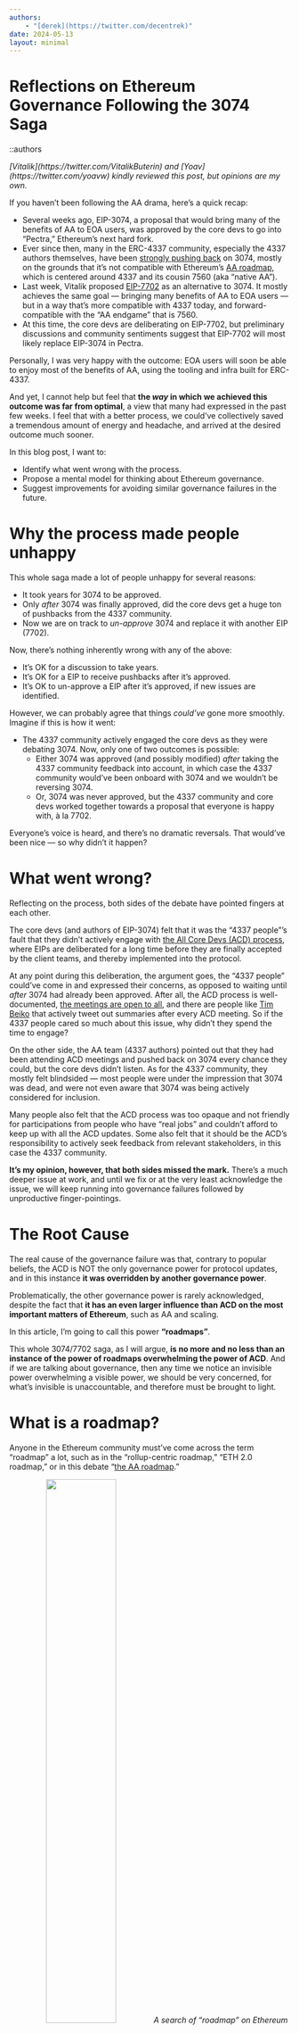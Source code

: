 ```yaml
---
authors:
    - "[derek](https://twitter.com/decentrek)"
date: 2024-05-13
layout: minimal
---
```


# Reflections on Ethereum Governance Following the 3074 Saga

::authors

<i>
[Vitalik](https://twitter.com/VitalikButerin) and [Yoav](https://twitter.com/yoavw) kindly reviewed this post, but opinions are my own.
</i>

<br/>

If you haven’t been following the AA drama, here’s a quick recap:

- Several weeks ago, EIP-3074, a proposal that would bring many of the benefits of AA to EOA users, was approved by the core devs to go into “Pectra,” Ethereum’s next hard fork.
- Ever since then, many in the ERC-4337 community, especially the 4337 authors themselves, have been [strongly pushing back](https://docs.zerodev.app/blog/4337-and-3074-disagreements) on 3074, mostly on the grounds that it’s not compatible with Ethereum’s [AA roadmap](https://notes.ethereum.org/@yoav/AA-roadmap-May-2024), which is centered around 4337 and its cousin 7560 (aka “native AA”).
- Last week, Vitalik proposed [EIP-7702](https://github.com/ethereum/EIPs/blob/master/EIPS/eip-7702.md) as an alternative to 3074.  It mostly achieves the same goal — bringing many benefits of AA to EOA users — but in a way that’s more compatible with 4337 today, and forward-compatible with the “AA endgame” that is 7560.
- At this time, the core devs are deliberating on EIP-7702, but preliminary discussions and community sentiments suggest that EIP-7702 will most likely replace EIP-3074 in Pectra.

Personally, I was very happy with the outcome: EOA users will soon be able to enjoy most of the benefits of AA, using the tooling and infra built for ERC-4337.

And yet, I cannot help but feel that **the *way* in which we achieved this outcome was far from optimal**, a view that many had expressed in the past few weeks.  I feel that with a better process, we could’ve collectively saved a tremendous amount of energy and headache, and arrived at the desired outcome much sooner.

In this blog post, I want to:

- Identify what went wrong with the process.
- Propose a mental model for thinking about Ethereum governance.
- Suggest improvements for avoiding similar governance failures in the future.

# Why the process made people unhappy

This whole saga made a lot of people unhappy for several reasons:

- It took years for 3074 to be approved.
- Only *after* 3074 was finally approved, did the core devs get a huge ton of pushbacks from the 4337 community.
- Now we are on track to *un-approve* 3074 and replace it with another EIP (7702).

Now, there’s nothing inherently wrong with any of the above:

- It’s OK for a discussion to take years.
- It’s OK for a EIP to receive pushbacks after it’s approved.
- It’s OK to un-approve a EIP after it’s approved, if new issues are identified.

However, we can probably agree that things *could’ve* gone more smoothly.  Imagine if this is how it went:

- The 4337 community actively engaged the core devs as they were debating 3074.  Now, only one of two outcomes is possible:
    - Either 3074 was approved (and possibly modified) *after* taking the 4337 community feedback into account, in which case the 4337 community would’ve been onboard with 3074 and we wouldn’t be reversing 3074.
    - Or, 3074 was never approved, but the 4337 community and core devs worked together towards a proposal that everyone is happy with, à la 7702.

Everyone’s voice is heard, and there’s no dramatic reversals.  That would’ve been nice — so why didn’t it happen?

# What went wrong?

Reflecting on the process, both sides of the debate have pointed fingers at each other.

The core devs (and authors of EIP-3074) felt that it was the “4337 people”’s fault that they didn’t actively engage with [the All Core Devs (ACD) process](https://github.com/ethereum/pm), where EIPs are deliberated for a long time before they are finally accepted by the client teams, and thereby implemented into the protocol.

At any point during this deliberation, the argument goes, the “4337 people” could’ve come in and expressed their concerns, as opposed to waiting until *after* 3074 had already been approved.  After all, the ACD process is well-documented, [the meetings are open to all](https://github.com/ethereum/pm/issues), and there are people like [Tim Beiko](https://twitter.com/TimBeiko) that actively tweet out summaries after every ACD meeting.  So if the 4337 people cared so much about this issue, why didn’t they spend the time to engage?

On the other side, the AA team (4337 authors) pointed out that they had been attending ACD meetings and pushed back on 3074 every chance they could, but the core devs didn’t listen.  As for the 4337 community, they mostly felt blindsided — most people were under the impression that 3074 was dead, and were not even aware that 3074 was being actively considered for inclusion.

Many people also felt that the ACD process was too opaque and not friendly for participations from people who have “real jobs” and couldn’t afford to keep up with all the ACD updates.  Some also felt that it should be the ACD’s responsibility to actively seek feedback from relevant stakeholders, in this case the 4337 community.

**It’s my opinion, however, that both sides missed the mark.**  There’s a much deeper issue at work, and until we fix or at the very least acknowledge the issue, we will keep running into governance failures followed by unproductive finger-pointings.

# The Root Cause

The real cause of the governance failure was that, contrary to popular beliefs, the ACD is NOT the only governance power for protocol updates, and in this instance **it was overridden by another governance power**.

Problematically, the other governance power is rarely acknowledged, despite the fact that **it has an even larger influence than ACD on the most important matters of Ethereum**, such as AA and scaling.

In this article, I’m going to call this power **“roadmaps”**.

This whole 3074/7702 saga, as I will argue, **is no more and no less than an instance of the power of roadmaps overwhelming the power of ACD**.  And if we are talking about governance, then any time we notice an invisible power overwhelming a visible power, we should be very concerned, for what’s invisible is unaccountable, and therefore must be brought to light.

# What is a roadmap?

Anyone in the Ethereum community must’ve come across the term “roadmap” a lot, such as in the “rollup-centric roadmap,” “ETH 2.0 roadmap,” or in this debate “[the AA roadmap](https://notes.ethereum.org/@yoav/AA-roadmap-May-2024).”

<p align="center">
  <img src="/img/blog_roadmaps.png" width="50%" />
  <em>A search of “roadmap” on Ethereum Magicians</em>
</p>


To illustrate my point, let’s imagine an ACD meeting where the core devs are discussing how to scale Ethereum:

- Core Dev Bob: I support EIP 1234 which proposes that we [speed up block time 10X, increase block size 10X & drop fee 100X](https://twitter.com/elonmusk/status/1393738154889338884).
- Other core devs: …are u out of ur ******* mind?

Let’s think for a second here.  Why did the core devs just shot down what Bob said?  He just proposed a very legit form of scaling.  Solana and many other L1s do it, to great scaling effects.

The reason, of course, is that this imaginary EIP is against Ethereum’s own [“rollup-centric” scaling roadmap](https://ethereum-magicians.org/t/a-rollup-centric-ethereum-roadmap/4698), which says, among other things, that [it's crucial for blockchain decentralization for regular users to be able to run a node](https://vitalik.eth.limo/general/2021/05/23/scaling.html#its-crucial-for-blockchain-decentralization-for-regular-users-to-be-able-to-run-a-node), and therefore the imaginary EIP is out of the question since it would vastly increase the barrier to running a node.

What I wanted to illustrate with this example is that **the core devs, who participate in the ACD process and decide on protocol updates, are guided by a higher force that I’m calling *the roadmaps***.  There’s the scaling roadmap, the AA roadmap, the MEV roadmap, you name it — and collectively they form *the Ethereum roadmap* that the core devs base their decisions off.

# When core devs are misaligned with a roadmap

Since roadmaps are not a formal part of governance, there’s no guarantee that core devs are aligned with them.  In particular, since there’s no formal process for “approving” a roadmap, **not all roadmaps are perceived to have equal legitimacy**.  It’s up to the researchers behind the roadmaps to diligently champion their roadmaps to the core devs and the larger community, in order to gain legitimacy and therefore buy-in from the core devs.

In the case of AA, Vitalik himself has pushed for a 4337-centric AA roadmap on [multiple](https://notes.ethereum.org/@vbuterin/account_abstraction_roadmap) [occasions](https://www.youtube.com/watch?v=iLf8qpOmxQc&t=2461s), but overall it has mostly been the 4337 team, notably Yoav and Dror, who champion the 4337-centric AA roadmap at conferences, online forums, and ACD meetings.

However, despite these efforts, there were strong oppositions from some core devs against the 4337-centric AA roadmap.  They felt that 7560, the native version of 4337 that clients would eventually have to implement, is overly complex and not the only viable candidate for the “AA endgame.”  Eventually the ACD decided to approve 3074 despite the 4337 team’s objections that it would fragment the AA ecosystem by creating an alternative and [less decentralized](https://notes.ethereum.org/@yoav/3074-implications) AA tech stack.

Once 3074 was approved, however, there was a strong reaction from the entire 4337 community, which forced core devs to re-engage in the 3074 debate.  The debate then [became a stalemate](https://docs.zerodev.app/blog/4337-and-3074-disagreements) where neither the 4337 authors nor the 3074 authors could convince one another, until Vitalik came in [at the eleventh hour](https://twitter.com/decentrek/status/1788188707595403554) and proposed EIP-7702 as an alternative to 3074 that is explicitly compatible with the 4337-centric “AA endgame,” and thereby pushing the conflict in favor of the AA roadmap.

# The role of Vitalik

Even though Vitalik carries himself as a researcher, this saga clearly shows that Vitalik brings a qualitatively different governance power to the table than other researchers.  So it begs the question — what role does Vitalik play in Ethereum governance?

Personally, I find it helpful to think of Vitalik as **the CTO of a very, very large company**.

*(For the purpose of this analogy, there’s no CEO at this company, by the way.)*

If you have worked at any technology company with more than, say, 50 people, you know that the CTO cannot possibly be involved in every technical decision.  At a certain scale, technical decisions *necessarily* become decentralized — there’s typically a sub team for each area of the company’s product, and the sub team is mostly free to make their own decisions regarding specific implementation details.

Furthermore, the CTO is also not necessarily the foremost expert in every (or any) subject matter.  There could very well be engineers at a company that are better than the CTO in specific areas.  Therefore, in matters of technical debates, it’s frequently the engineers that make the ultimate decisions.

**The CTO, however, sets the company’s technical vision**.  The execution of the vision is left to the devs.

While this is not a perfect analogy, I think it reasonably captures Vitalik’s role in the ecosystem.  Vitalik isn’t involved in every technical decision — he can’t possibly be.  Nor is he the top expert at every area.  But he has an overwhelming influence on setting the roadmaps for all critical aspects of Ethereum (scaling, AA, Proof-of-Stake…), not just because of his technical expertise, but also because he is the ultimate judge for whether a roadmap is consistent with Ethereum’s vision — *his vision*.

# Every successful product starts with a vision

If my take that Vitalik is the CTO of Ethereum isn’t controversial enough for you, here comes the most controversial part: **we should embrace Vitalik as the CTO**.

It’s my opinion as a startup founder that behind every successful product — and yes Ethereum is a “product” in the sense that it solves real problems for real people — there must be a coherent vision.  And a coherent vision must necessarily be set by a small number of people, such as the founders of a startup, and oftentimes just one founder.

The beauty of Ethereum is that, despite it being such a complex system with so many moving parts, the parts fit beautifully together into a functioning decentralized computer that’s moving billions of dollars worth of value every day.  And the way we got here was *not* through design by committees.  **It is precisely *because of* Vitalik’s active leadership through his vision that we are able to arrive at a coherent and beautiful product that is Ethereum today**.  Ethereum was a brainchild of Vitalik in 2015, and it remains so today.

This is not, of course, to downplay the contributions of other researchers and engineers, who deserve most of the credits for getting Ethereum to where it is today.  However, that’s not incompatible with the fact that Ethereum is a realization of Vitalik’s vision, orders of magnitude more so than anyone else’s.

And truthfully, can you complain?  When you were attracted into the Ethereum ecosystem by its openness, censorship-resistance, and pace of innovation — did you complain that it started with Vitalik’s vision?  Maybe you didn’t because you didn’t think of it that way — but now that you do, do you *really* mind?

# What about decentralization?

But but but, you say, what about decentralization?  If one person has such overwhelming power over Ethereum, how can we claim that it’s decentralized?

To answer this question, we must go back to [this classic article](https://medium.com/@VitalikButerin/the-meaning-of-decentralization-a0c92b76a274) about the meaning of decentralization, written by, cough cough, Vitalik.  The key insight of the article is that there are three types of decentralization:

- Architectural decentralization: how many nodes can be compromised before the system ceases to function?
- Logical decentralization: can the subsystems of the system evolve independently while keeping the system functioning?  Or must they be closely coordinated?
- Political decentralization: how many people or organizations ultimately control this system?

Given these definitions, Ethereum is clearly architecturally decentralized, and it’s probably fair to say that it’s also logically decentralized, given the lack of strong coupling between its various components (e.g. consensus vs execution).

In terms of political decentralization, the good news is that no individual or organization can shut down Ethereum, not even Vitalik.  However, one could argue that Ethereum is not as politically decentralized as one might think, given the prominent role that Vitalik plays in setting its vision and thereby defining its roadmaps.

However, it’s my opinion that **if we want Ethereum to keep innovating, we must embrace Vitalik as the de facto CTO, even if it means sacrificing some political decentralization.**

If Ethereum ever “ossifies” into a mostly immutable blockchain like Bitcoin, then Vitalik could retire.  But before we reach that endgame, it’s critical that there’s an authority that all sides respect, who is trusted to make *judgements* on technical decisions not based on technical merits alone, but also on whether they are consistent with Ethereum’s vision.

Without a figure like Vitalik, only two outcomes are possible, both vividly illustrated by this 3074 saga:

- Ethereum governance could dissolve into endless *gridlocks* where neither side is willing to compromise and no one could make any progress, as seen by how the 3074 debate was at a stalemate until Vitalik came in.
- Or, Ethereum could wound up becoming a *Frankenstein monster of incoherent designs*, as indicated by how close we were to having 3074 and 4337 serving as two parallel AA stacks that are largely incompatible.

# The role of the community

We are very close to having a complete mental model of Ethereum governance, but there’s one glaring omission from our discussion so far — the community.

If Vitalik defines the vision, which are followed by roadmaps defined by researchers, which are in turn implemented by core devs — what role does the community play?  Surely not nothing??

Fortunately, the community actually plays the most important role of all.  The reason is that before there’s even a vision, there are *values*.  We all came together as a community because we rallied around certain values, which ultimately Vitalik’s vision must be consistent with, **or it’d lose the community**.

Perhaps it was your upbringing.  Perhaps it was something that happened in your last job.  But at one point or another, all of us in the Ethereum community decided that it would be *good* for the world to have a decentralized computer that is accessible to all, that cannot be censored, that is [credibly neutral](https://nakamoto.com/credible-neutrality/).  We assert and affirm these values everyday with the work we do on top of Ethereum, and in doing so we provide *[legitimacy](https://vitalik.eth.limo/general/2021/03/23/legitimacy.html)* to the vision, roadmaps, and code produced by Vitalik, researchers, and core devs.

# The VVRC model of Ethereum governance

So here, then, is a complete mental model for Ethereum’s governance, which I’m calling **the values ⇒ vision ⇒ roadmaps ⇒ clients model, or VVRC for short**:

- V == Values == Community
- V == Vision == Vitalik
- R == Roadmaps == Researchers
- C == Clients == Core Devs

Together they work like this:

- The **community** rallies around certain **values**.
- **Vitalik** articulates a **vision** consistent with these values.
- **Researchers** come up with **roadmaps** in accordance with the vision.
- **Core devs** implement **clients** based on the roadmaps.



<p align="center">
  <img src="/img/blog_community.webp" width="50%" />
  <em>Poorly drawn by the new GPT-4o.<br/>It refused to draw the word “Vitalik” due to “content policy.”</em>
</p>



Of course, the reality is way messier than any simple model can capture.  For example, core devs in reality are the only people who can “vote” on any decisions, by virtue of implementing the clients.  Vitalik and other researchers only serve an advisory role, and sometimes their input is not accepted by the core devs, which was why 3074 was approved.

That said, I think the VVRC model reasonably captures how Ethereum governance works in the happy case, and it’s up to us to “debug” the process so that it doesn’t fail like it did with 3074.

# How can we improve Ethereum governance

Now that we have a mental model for how Ethereum governance *should* work, here are a few ideas for improving the governance process so that we can avoid the kind of whiplash we experienced with 3074/7702.

- There must be more visibility for EIPs that are actively being considered for inclusion.  The community at large should never be “caught by surprise” that an EIP is accepted, which was the case with 3074.
    - Contrary to what you might expect, the “status” of a EIP on [the EIPs site](https://eips.ethereum.org/EIPS/eip-3074) does not reflect its status in the ACD process.  That’s why it still says 3074 is in “Review” even though the core devs had already voted to approve it, and there was even less indication that it was ever being considered for inclusion in the first place.
    - **Ideally, EF would make it loud and clear on social media when an EIP is about to be accepted, to increase community awareness**.
- Sometimes the core devs can underestimate the impact a particular EIP has for downstream projects & users, which is the case with 3074 and the 4337 community.  Since ACD meetings are limited in time and must coordinate across timezones, understandably there’s an emphasis that only “relevant people” should speak at the meetings.  That said, it *could* make sense to allocate some time, every once in a while, **for community members to comment on the downstream impact of certain EIP proposals**.
    - If researchers feel that their input is not being received by core devs, as was the case with the 4337 team, they could bring community members into the call to strengthen their case.
- Crucially, there must be a mutual recognition between core devs and researchers that they are both governance powers, albeit with different strengths.  The “client power” of core devs is the only power that can actually “vote” by virtue of implementing clients.  The “roadmap power” of researchers typically enjoys more public support thanks to the researchers actively speaking and writing about their roadmaps.
    - When the two powers are at odds, it can be tempting for the core devs to simply override the researchers, such as when the core devs overrode objections from the 4337 team.  However, overriding as such may result in whiplash since the powers are unstable when they are in conflict, as seen from the ensuing drama after 3074 was approved.
    - Similarly, when faced with resistance, it can be tempting for researchers to simply give up engaging with core devs, which IMO is one reason why [the RIP process](https://github.com/ethereum/RIPs) was created and why native AA (7560) is now primarily being pushed as an RIP, not a EIP.  **While there are real benefits to helping L2s experiment with protocol updates that are too controversial for L1, we cannot view RIPs as a substitute to engaging with the EIP governance process**.  Researchers must keep on engaging with core devs until they are fully aligned with the roadmaps.

# Conclusion

The 3074/7702 saga sheds light on how Ethereum governance *really works* — that **besides the explicit governance power that is the EIP/ACD process driven by core devs, there’s also the implicit governance power of roadmaps driven by researchers**.  When these powers become misaligned, we see gridlocks and whiplash, and it could take another power — Vitalik — to tip the balance one way or the other.

We then make the case that **Vitalik represents a distinct power that is the “vision” of Ethereum, which is the basis of legitimacy for any roadmaps**.  We compare Vitalik with the CTO at a large company, and acknowledge that **his role as a pseudo-CTO is necessary for Ethereum to keep up its pace of innovation**, without degenerating into a Frankenstein system of incoherent designs.

Finally, we present a mental model for thinking about Ethereum governance as **VVRC: values (community) ⇒ vision (Vitalik) ⇒ roadmaps (researchers) ⇒ clients (core devs)**.  We then suggest various ways to fix the “bugs” that sometimes cause the process to deviate from this model in practice.

Ethereum governance is “[the machine that builds the machine](https://www.youtube.com/watch?v=f9uveu-c5us)” — to get Ethereum right, we must get governance right.  As such, 3074 provided an invaluable case study for when governance went wrong, and I hope I was able to draw some helpful lessons from it so we can improve Ethereum governance for the future.

<br/>

*If you enjoyed this blog post, you can [amplify it here](https://twitter.com/decentrek/status/1790392200121225577).*